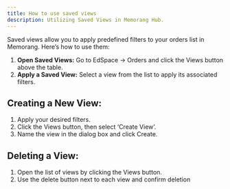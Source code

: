 ```yaml
---
title: How to use saved views
description: Utilizing Saved Views in Memorang Hub.
---
```


Saved views allow you to apply predefined filters to your orders list in Memorang. Here’s how to use them:

1. **Open Saved Views:** Go to EdSpace -> Orders and click the Views button above the table.
2. **Apply a Saved View:** Select a view from the list to apply its associated filters.


## Creating a New View:

1. Apply your desired filters.
2. Click the Views button, then select ‘Create View’.
3. Name the view in the dialog box and click Create.

## Deleting a View:

1. Open the list of views by clicking the Views button.
2. Use the delete button next to each view and confirm deletion
